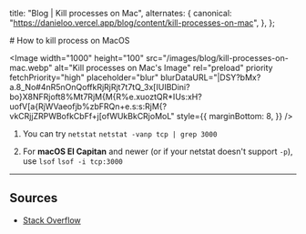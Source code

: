 
  title: "Blog | Kill processes on Mac",
  alternates: {
    canonical: "https://danieloo.vercel.app/blog/content/kill-processes-on-mac",
  },
};

<BlogNav date="February 13, 2024" neededTime={1}>
  # How to kill process on MacOS

  <Image
    width="1000"
    height="100"
    src="/images/blog/kill-processes-on-mac.webp"
    alt="Kill processes on Mac's Image"
    rel="preload"
    priority
    fetchPriority="high"
    placeholder="blur"
    blurDataURL="|DSY?bMx?a.8_No#4nR5nOnQoffkRjRjRjt7t7tQ_3x[IUIBDini?bo}X8NFRjoft8%Mt7RjM{M{R%e.xuoztQR*IUs:xH?uofV[a{RjWVaeofjb%zbFRQn+e.s:s:RjM{?vkCRjjZRPWBofkCbFf+j[ofWUkBkCRjoMoL"
    style={{
      marginBottom: 8,
    }}
  />
</BlogNav>

1. You can try `netstat`
   `netstat -vanp tcp | grep 3000`

2. For **macOS El Capitan** and newer (or if your netstat
   doesn&apos;t support `-p`), use `lsof`
   `lsof -i tcp:3000`

<Box marginY={4}>

---

</Box>

## Sources

- [Stack Overflow](https://stackoverflow.com/questions/3855127/find-and-kill-process-locking-port-3000-on-mac)
